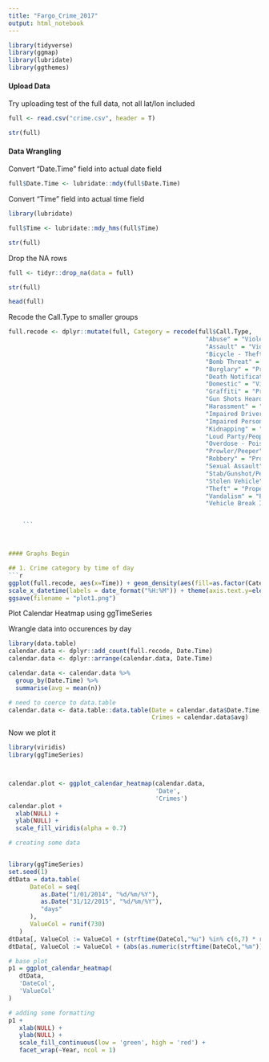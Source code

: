 ```yaml
---
title: "Fargo_Crime_2017"
output: html_notebook
---
```


```r
library(tidyverse)
library(ggmap)
library(lubridate)
library(ggthemes)
```


#### Upload Data

Try uploading test of the full data, not all lat/lon included
```r
full <- read.csv("crime.csv", header = T)
```

```r
str(full)
```
#### Data Wrangling

Convert "Date.Time" field into actual date field
```r
full$Date.Time <- lubridate::mdy(full$Date.Time)
```


Convert "Time" field into actual time field
```r
library(lubridate)

full$Time <- lubridate::mdy_hms(full$Time)

```


```r
str(full)
```


Drop the NA rows
```r
full <- tidyr::drop_na(data = full)
```

```r
str(full)
```


```r
head(full)
```

Recode the Call.Type to smaller groups
```r
full.recode <- dplyr::mutate(full, Category = recode(full$Call.Type,   # make new categories
                                                       "Abuse" = "Violent",
                                                       "Assault" = "Violent",
                                                       "Bicycle - Theft" = "Property",
                                                       "Bomb Threat" = "Violent",
                                                       "Burglary" = "Property",
                                                       "Death Notification" = "Violent",
                                                       "Domestic" = "Violent",
                                                       "Graffiti" = "Property",
                                                       "Gun Shots Heard" = "Violent",
                                                       "Harassment" = "Violent",
                                                       "Impaired Driver" = "Drugs/Alcohol",
                                                       "Impaired Person" = "Drugs/Alcohol",
                                                       "Kidnapping" = "Violent",
                                                       "Loud Party/People" = "Drugs/Alcohol",
                                                       "Overdose - Poisoning" = "Drugs/Alcohol",
                                                       "Prowler/Peeper" = "Violent",
                                                       "Robbery" = "Property", 
                                                       "Sexual Assault" = "Violent",
                                                       "Stab/Gunshot/Penetrating" = "Violent",
                                                       "Stolen Vehicle" = "Property",
                                                       "Theft" = "Property",
                                                       "Vandalism" = "Property",
                                                       "Vehicle Break In" = "Property"))


    ```



#### Graphs Begin

## 1. Crime category by time of day
```r

ggplot(full.recode, aes(x=Time)) + geom_density(aes(fill=as.factor(Category), colour=Category, y=..density..), stat="density", position="identity", alpha=0.4) + theme_wsj(base_size = 8) + theme(text=element_text(family="sans", face="plain", color="#000000", size=8, hjust=0.5, vjust=0.5)) + guides(fill=guide_legend(title="Category"), colour=guide_legend(title="Category"))  + ylab("density") + xlab("Time of Day") + ggtitle("") +
scale_x_datetime(labels = date_format("%H:%M")) + theme(axis.text.y=element_blank()) 
ggsave(filename = "plot1.png")
```










Plot Calendar Heatmap
using ggTimeSeries

Wrangle data into occurences by day
```r
library(data.table)
calendar.data <- dplyr::add_count(full.recode, Date.Time)
calendar.data <- dplyr::arrange(calendar.data, Date.Time)

calendar.data <- calendar.data %>% 
  group_by(Date.Time) %>% 
  summarise(avg = mean(n))

# need to coerce to data.table
calendar.data <- data.table::data.table(Date = calendar.data$Date.Time,
                                        Crimes = calendar.data$avg)
```

Now we plot it
```r
library(viridis)
library(ggTimeSeries)



calendar.plot <- ggplot_calendar_heatmap(calendar.data,
                                         'Date',
                                         'Crimes') 
calendar.plot +
  xlab(NULL) +
  ylab(NULL) +
  scale_fill_viridis(alpha = 0.7)

```


```r
# creating some data


library(ggTimeSeries)
set.seed(1)
dtData = data.table(
      DateCol = seq(
         as.Date("1/01/2014", "%d/%m/%Y"),
         as.Date("31/12/2015", "%d/%m/%Y"),
         "days"
      ),
      ValueCol = runif(730)
   )
dtData[, ValueCol := ValueCol + (strftime(DateCol,"%u") %in% c(6,7) * runif(1) * 0.75), .I]
dtData[, ValueCol := ValueCol + (abs(as.numeric(strftime(DateCol,"%m")) - 6.5)) * runif(1) * 0.75, .I]

# base plot
p1 = ggplot_calendar_heatmap(
   dtData,
   'DateCol',
   'ValueCol'
)

# adding some formatting
p1 + 
   xlab(NULL) + 
   ylab(NULL) + 
   scale_fill_continuous(low = 'green', high = 'red') + 
   facet_wrap(~Year, ncol = 1)
```


